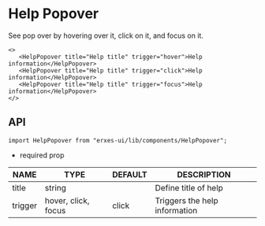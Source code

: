 
<HeroPattern />

# Help Popover
See pop over by hovering over it, click on it, and focus on it.
 ```tsx
<>
	<HelpPopover title="Help title" trigger="hover">Help information</HelpPopover> 
	<HelpPopover title="Help title" trigger="click">Help information</HelpPopover> 
	<HelpPopover title="Help title" trigger="focus">Help information</HelpPopover>
</>
 ```

## **API**

```tsx
import HelpPopover from "erxes-ui/lib/components/HelpPopover";
```
* required prop

| NAME | TYPE | DEFAULT | DESCRIPTION |
| ---| --- | ---| --- |
| title	 | string |  | Define title of help |
| trigger | hover, click, focus | click | Triggers the help information |